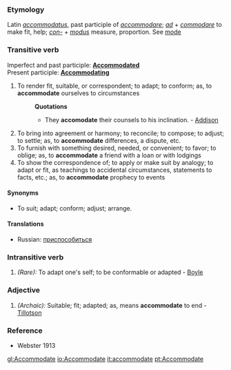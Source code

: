 ===Etymology===
Latin ''[[accommodatus]]'', past participle of ''[[accommodare]]''; ''[[ad]]'' + ''[[commodare]]'' to make fit, help; ''[[con-]]'' + ''[[modus]]'' measure, proportion. See [[mode]]
===Transitive verb===
Imperfect and past participle: '''[[Accommodated]]'''<br>
Present participle: '''[[Accommodating]]'''
#To render fit, suitable, or correspondent; to adapt; to conform; as, to '''accommodate''' ourselves to circumstances
#:'''Quotations'''
#:*They '''accomodate''' their counsels to his inclination. - [[Addison]]
#To bring into agreement or harmony; to reconcile; to compose; to adjust; to settle; as, to '''accommodate''' differences, a dispute, etc.
#To furnish with something desired, needed, or convenient; to favor; to oblige; as, to '''accommodate''' a friend with a loan or with lodgings
#To show the correspondence of; to apply or make suit by analogy; to adapt or fit, as teachings to accidental circumstances, statements to facts, etc.; as, to '''accommodate''' prophecy to events
====Synonyms====
*To suit; adapt; conform; adjust; arrange.</syn>

====Translations====

*Russian: [[приспособиться]]

===Intransitive verb===
#''(Rare):'' To adapt one's self; to be conformable or adapted - [[Boyle]]

===Adjective===
#''(Archaic):'' Suitable; fit; adapted; as, means '''accommodate''' to end - [[Tillotson]]

===Reference===
*Webster 1913

[[gl:Accommodate]]
[[io:Accommodate]]
[[it:accommodate]]
[[pt:Accommodate]]